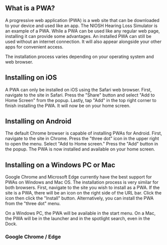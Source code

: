 
## What is a PWA?

A progressive web application (PWA) is a web site that can be downloaded to your device and used like an app. The NIOSH Hearing Loss Simulator is an example of a PWA. While a PWA can be used like any regular web page, installing it can provide some advantages. An installed PWA can still be used without an internet connection. It will also appear alongside your other apps for convenient access.

The installation process varies depending on your operating system and web browser.

## Installing on iOS

A PWA can only be installed on iOS using the Safari web browser. First, navigate to the site in Safari. Press the "Share" button and select "Add to Home Screen" from the popup. Lastly, tap "Add" in the top right corner to finish installing the PWA. It will now be on your home screen.

<ImageList type="ios" />

## Installing on Android

The default Chrome browser is capable of installing PWAs for Android. First, navigate to the site in Chrome. Press the "three dot" icon in the upper right to open the menu. Select "Add to Home screen." Press the "Add" button in the popup. The PWA is now installed and available on your home screen.

## Installing on a Windows PC or Mac

Google Chrome and Microsoft Edge currently have the best support for PWAs on Windows and Mac OS. The installation process is very similar for both browsers. First, navigate to the site you wish to install as a PWA. If the site is a PWA, there will be an icon on the right side of the URL bar. Click the icon then click the "Install" button. Alternatively, you can install the PWA from the "three dot" menu.

On a Windows PC, the PWA will be available in the start menu. On a Mac, the PWA will be in the launcher and in the spotlight search, even in the Dock.

### Google Chrome / Edge

<ImageList type="chrome" />
